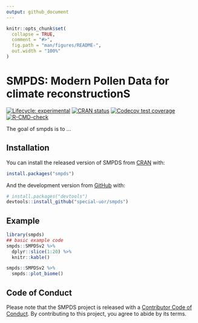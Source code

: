 ```yaml
---
output: github_document
---
```


<!-- README.md is generated from README.Rmd. Please edit that file -->

```r
knitr::opts_chunk$set(
  collapse = TRUE,
  comment = "#>",
  fig.path = "man/figures/README-",
  out.width = "100%"
)
```

# SMPDS: Modern Pollen Data for climate reconstructionS

<!-- badges: start -->
[![Lifecycle: experimental](https://img.shields.io/badge/lifecycle-experimental-orange.svg)](https://www.tidyverse.org/lifecycle/#experimental)
[![CRAN status](https://www.r-pkg.org/badges/version/smpds)](https://CRAN.R-project.org/package=smpds)
[![Codecov test coverage](https://codecov.io/gh/special-uor/smpds/branch/main/graph/badge.svg)](https://codecov.io/gh/special-uor/smpds?branch=main)
[![R-CMD-check](https://github.com/special-uor/smpds/workflows/R-CMD-check/badge.svg)](https://github.com/special-uor/smpds/actions)
<!-- badges: end -->

The goal of smpds is to ...

## Installation

You can install the released version of SMPDS from [CRAN](https://CRAN.R-project.org) with:

``` r
install.packages("smpds")
```

And the development version from [GitHub](https://github.com/) with:

``` r
# install.packages("devtools")
devtools::install_github("special-uor/smpds")
```
## Example

<!-- This is a basic example which shows you how to solve a common problem: -->

```r
library(smpds)
## basic example code
smpds::SMPDSv2 %>%
  dplyr::slice(1:20) %>%
  knitr::kable()
```

```r
smpds::SMPDSv2 %>%
  smpds::plot_biome()
```

## Code of Conduct
  
  Please note that the SMPDS project is released with a [Contributor Code of Conduct](https://contributor-covenant.org/version/2/0/CODE_OF_CONDUCT.html). By contributing to this project, you agree to abide by its terms.
